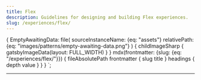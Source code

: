 ```yaml
---
title: Flex
description: Guidelines for designing and building Flex experiences.
slug: /experiences/flex/
---
```



  {
    EmptyAwaitingData: file(
      sourceInstanceName: {eq: "assets"}
      relativePath: {eq: "images/patterns/empty-awaiting-data.png"}
    ) {
      childImageSharp {
        gatsbyImageData(layout: FULL_WIDTH)
      }
    }
    mdx(frontmatter: {slug: {eq: "/experiences/flex/"}}) {
      fileAbsolutePath
      frontmatter {
        slug
        title
      }
      headings {
        depth
        value
      }
    }
  }
`;

<content>

<ComponentHeader
  name={props.pageContext.frontmatter.title}
  description={props.pageContext.frontmatter.description}
  categoryRoute={SidebarCategoryRoutes.EXPERIENCES}
/>

</content>

---

<contentwrapper>

<content>

<WatchThisSpace>
  <GatsbyImage image={props.data.EmptyAwaitingData.childImageSharp.gatsbyImageData} alt="" />
</WatchThisSpace>

</content>
</contentwrapper>
